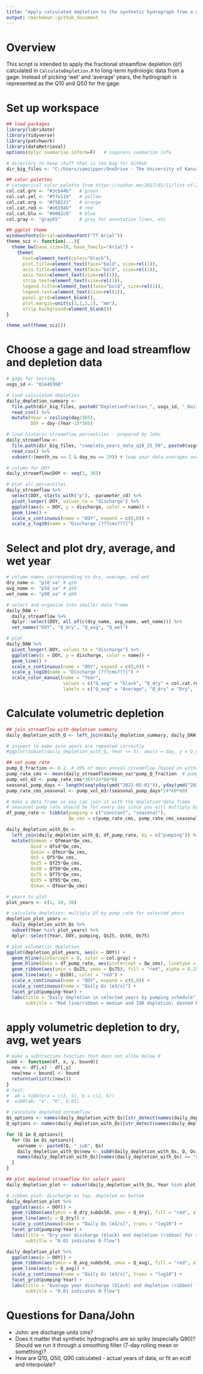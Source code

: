 ```yaml
---
title: "Apply calculated depletion to the synthetic hydrograph from a gage"
output: rmarkdown::github_document
---
```


# Overview

This script is intended to apply the fractional streamflow depletion (`Qf`) calculated in `CalculateDepletion.R` to long-term hydrologic data from a gage. Instead of picking 'wet' and 'average' years, the hydrograph is represented as the Q10 and Q50 for the gage.

# Set up workspace

```r

## load packages
library(lubridate)
library(tidyverse)
library(patchwork)
library(dataRetrieval)
options(dplyr.summarise.inform=F)   # suppress summarize info

# directory to keep stuff that is too big for GitHub
dir_big_files <- "C:/Users/samzipper/OneDrive - The University of Kansas/Research/StreamflowDepletion/DepletionMetrics/data"

## color palettes
# categorical color palette from https://sashat.me/2017/01/11/list-of-20-simple-distinct-colors/
col.cat.grn <- "#3cb44b"   # green
col.cat.yel <- "#ffe119"   # yellow
col.cat.org <- "#f58231"   # orange
col.cat.red <- "#e6194b"   # red
col.cat.blu <- "#0082c8"   # blue
col.gray <- "gray65"       # gray for annotation lines, etc

## ggplot theme
windowsFonts(Arial=windowsFont("TT Arial"))
theme_scz <- function(...){
  theme_bw(base_size=10, base_family="Arial") + 
    theme(
      text=element_text(color="black"),
      plot.title=element_text(face="bold", size=rel(1)),
      axis.title=element_text(face="bold", size=rel(1)),
      axis.text=element_text(size=rel(1)),
      strip.text=element_text(size=rel(1)),
      legend.title=element_text(face="bold", size=rel(1)),
      legend.text=element_text(size=rel(1)),
      panel.grid=element_blank(),
      plot.margin=unit(c(1,1,1,1), "mm"),
      strip.background=element_blank())
}

theme_set(theme_scz())

```

# Choose a gage and load streamflow and depletion data

```r

# gage for testing
usgs_id <- "01449360"

# load calculated depletion
daily_depletion_summary <- 
  file.path(dir_big_files, paste0("DepletionFraction_", usgs_id, "_DailySummary.csv")) %>% 
  read_csv() %>% 
  mutate(Year = ceiling(day/365),
         DOY = day-(Year-1)*365)

# load historic streamflow percentiles - prepared by John
daily_streamflow <- 
  file.path(dir_big_files, "complete_years_data_q10_25_50", paste0(usgs_id, ".csv")) %>% 
  read_csv() %>% 
  subset(!(month_nu == 2 & day_nu == 29)) # leap year data averages over a different period - eliminate

# column for DOY
daily_streamflow$DOY <- seq(1, 365)

# plot all percentiles
daily_streamflow %>% 
  select(DOY, starts_with("p"), -parameter_cd) %>% 
  pivot_longer(-DOY, values_to = "discharge") %>% 
  ggplot(aes(x = DOY, y = discharge, color = name)) +
  geom_line() +
  scale_x_continuous(name = "DOY", expand = c(0,0)) +
  scale_y_log10(name = "Discharge [???cms???]")

```

# Select and plot dry, average, and wet year
```r
# column names corresponding to dry, average, and wet
dry_name <- "p10_va" # q10
avg_name <- "p50_va" # q50
wet_name <- "p90_va" # q90

# select and organize into smaller data frame
daily_DAW <- 
  daily_streamflow %>% 
  dplyr::select(DOY, all_of(c(dry_name, avg_name, wet_name))) %>% 
  set_names("DOY", "Q_dry", "Q_avg", "Q_wet")

# plot
daily_DAW %>% 
  pivot_longer(-DOY, values_to = "discharge") %>% 
  ggplot(aes(x = DOY, y = discharge, color = name)) +
  geom_line() +
  scale_x_continuous(name = "DOY", expand = c(0,0)) +
  scale_y_log10(name = "Discharge [???cms???]") +
  scale_color_manual(name = "Year", 
                     values = c("Q_avg" = "black", "Q_dry" = col.cat.red, "Q_wet" = col.cat.blu),
                     labels = c("Q_avg" = "Average", "Q_dry" = "Dry", "Q_wet" = "Wet"))

```

# Calculate volumetric depletion

```r
## join streamflow with depletion summary
daily_depletion_with_Q <- left_join(daily_depletion_summary, daily_DAW, by = "DOY")

# inspect to make sure years are repeated correctly
#ggplot(subset(daily_depletion_with_Q, Year <= 5), aes(x = day, y = Q_dry)) + geom_line()

## set pump rate
pump_Q_fraction <- 0.2  # 20% of mean annual streamflow (based on withdrawal_fractions.xlsx sheet from John)
pump_rate_cms <- mean(daily_streamflow$mean_va)*pump_Q_fraction  # pump rate for constant pumping
pump_vol_m3 <- pump_rate_cms*365*24*60*60
seasonal_pump_days <- length(seq(yday(ymd("2021-05-01")), yday(ymd("2021-09-30"))))
pump_rate_cms_seasonal <- pump_vol_m3/(seasonal_pump_days*24*60*60)

# make a data frame so you can join it with the depletion data frame
# seasonal pump rate should be for every day since you will multiply by Qf (even when pumping is shut off)
df_pump_rate <- tibble(pumping = c("constant", "seasonal"),
                       Qw_cms = c(pump_rate_cms, pump_rate_cms_seasonal))

daily_depletion_with_Qs <- 
  left_join(daily_depletion_with_Q, df_pump_rate, by = c("pumping")) %>% 
  mutate(Qsmean = Qfmean*Qw_cms,
         Qssd = Qfsd*Qw_cms,
         Qsmin = Qfmin*Qw_cms,
         Qs5 = Qf5*Qw_cms,
         Qs25 = Qf25*Qw_cms,
         Qs50 = Qf50*Qw_cms,
         Qs75 = Qf75*Qw_cms,
         Qs95 = Qf95*Qw_cms,
         Qsmax = Qfmax*Qw_cms)

# years to plot
plot_years <- c(1, 10, 30)

# calculate depletion: multiply Qf by pump rate for selected years
depletion_plot_years <-
  daily_depletion_with_Qs %>% 
  subset(Year %in% plot_years) %>% 
  dplyr::select(Year, DOY, pumping, Qs25, Qs50, Qs75)

# plot volumetric depletion
ggplot(depletion_plot_years, aes(x = DOY)) +
  geom_hline(yintercept = 0, color = col.gray) +
  geom_hline(data = df_pump_rate, aes(yintercept = Qw_cms), linetype = "dashed") +
  geom_ribbon(aes(ymin = Qs25, ymax = Qs75), fill = "red", alpha = 0.25) +
  geom_line(aes(y = Qs50), color = "red") +
  scale_x_continuous(name = "DOY", expand = c(0,0)) +
  scale_y_continuous(name = "Daily Qs [m3/s]") +
  facet_grid(pumping~Year) +
  labs(title = "Daily depletion in selected years by pumping schedule",
       subtitle = "Red line/ribbon = median and IQR depletion; dashed black line = pump rate")

```


# apply volumetric depletion to dry, avg, wet years

```r

# make a subtraction function that does not allow below 0
sub0 <- function(df, x, y, bound){
  new <- df[,x] - df[,y]
  new[new < bound] <- bound
  return(unlist(c(new)))
}
# test: 
#  ab = tibble(a = c(3, 5), b = c(2, 6))
#  sub0(ab, "a", "b", 0.01)

# calculate depleted streamflow
Qs_options <- names(daily_depletion_with_Qs)[str_detect(names(daily_depletion_with_Qs), "Qs")]
Q_options <- names(daily_depletion_with_Qs)[str_detect(names(daily_depletion_with_Qs), "Q_")]

for (Q in Q_options){
  for (Qs in Qs_options){
    varname <- paste0(Q, "_sub", Qs)
    daily_depletion_with_Qs$new <- sub0(daily_depletion_with_Qs, Q, Qs, bound = 0.01) # use 0.01 for log plotting
    names(daily_depletion_with_Qs)[names(daily_depletion_with_Qs) == "new"] <- varname
  }
}

## plot depleted streamflow for select years
daily_depletion_plot <- subset(daily_depletion_with_Qs, Year %in% plot_years)

# ribbon plot: discharge as top, depleted as bottom
daily_depletion_plot %>% 
  ggplot(aes(x = DOY)) +
  geom_ribbon(aes(ymin = Q_dry_subQs50, ymax = Q_dry), fill = "red", alpha = 0.5) +
  geom_line(aes(y = Q_dry)) +
  scale_y_continuous(name = "Daily Qs [m3/s]", trans = "log10") +
  facet_grid(pumping~Year) +
  labs(title = "Dry year discharge (black) and depletion (ribbon) for selected years and pumping schedules",
       subtitle = "0.01 indicates 0-flow")

daily_depletion_plot %>% 
  ggplot(aes(x = DOY)) +
  geom_ribbon(aes(ymin = Q_avg_subQs50, ymax = Q_avg), fill = "red", alpha = 0.5) +
  geom_line(aes(y = Q_avg)) +
  scale_y_continuous(name = "Daily Qs [m3/s]", trans = "log10") +
  facet_grid(pumping~Year) +
  labs(title = "Average year discharge (black) and depletion (ribbon) for selected years and pumping schedules",
       subtitle = "0.01 indicates 0-flow")

```

# Questions for Dana/John

 - John: are discharge units cms?
 - Does it matter that synthetic hydrographs are so spiky (especially Q90)? Should we run it through a smoothing filter (7-day rolling mean or something)?
  - How are Q10, Q50, Q90 calculated - actual years of data, or fit an ecdf and interpolate?

